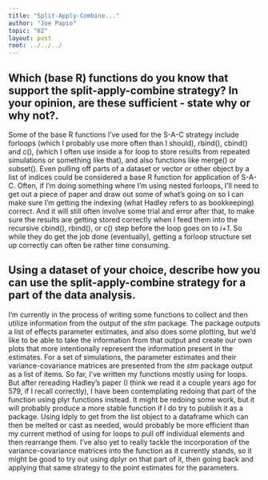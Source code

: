 ```yaml
---
title: "Split-Apply-Combine..."
author: "Joe Papio"
topic: "02"
layout: post
root: ../../../
---
```


## Which (base R) functions do you know that support the split-apply-combine strategy? In your opinion, are these sufficient - state why or why not?.
    
Some of the base R functions I've used for the S-A-C strategy include forloops (which I probably use more often than I should), rbind(), cbind() and c(), (which I often use inside a for loop to store results from repeated simulations or something like that), and also functions like merge() or subset(). Even pulling off parts of a dataset or vector or other object by a list of indices could be considered a base R function for application of S-A-C.
Often, if I'm doing something where I'm using nested forloops, I'll need to get out a piece of paper and draw out some of what's going on so I can make sure I'm getting the indexing (what Hadley refers to as bookkeeping) correct. And it will still often involve some trial and error after that, to make sure the results are getting stored correctly when I feed them into the recursive cbind(), rbind(), or c() step before the loop goes on to *i+1*. So while they do get the job done (eventually), getting a forloop structure set up correctly can often be rather time consuming.

## Using a dataset of your choice, describe how you can use the split-apply-combine strategy for a part of the data analysis.

I'm currently in the process of writing some functions to collect and then utilize information from the output of the *stm* package. The package outputs a list of effects parameter estimates, and also does some plotting, but we'd like to be able to take the information from that output and create our own plots that more intentionally represent the information present in the estimates. For a set of simulations, the parameter estimates and their variance-covariance matrices are presented from the *stm* package output as a list of items. 
So far, I've written my functions mostly using for loops. But after rereading Hadley's paper (I think we read it a couple years ago for 579, if I recall correctly), I have been contemplating redoing that part of the function using plyr functions instead. It might be redoing some work, but it will probably produce a more stable function if I do try to publish it as a package. Using ldply to get from the list object to a dataframe which can then be melted or cast as needed, would probably be more efficient than my current method of using for loops to pull off individual elements and then rearrange them.
I've also yet to really tackle the incorporation of the variance-covariance matrices into the function as it currently stands, so it might be good to try out using dplyr on that part of it, then going back and applying that same strategy to the point estimates for the parameters.
